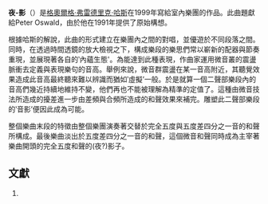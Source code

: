 
'''夜-影'''（{{lang-de|Nacht-Schatten}}）是[[格奧爾格·弗雷德里克·哈斯|格奧爾格·弗雷德里克·哈斯]]在1999年寫給室內樂團的作品。此曲題獻給Peter Oswald，由於他在1991年提供了原始構想。

根據哈斯的解說，此曲的形式建立在樂團內之間的對唱，並優遊於不同段落之間。同時，在透過時間透鏡的放大檢視之下，構成樂段的樂思們常以嶄新的配器與節奏重現，並展現著各自的‵內蘊生態'。為能達到此種表現，作曲家運用微音叢的震盪脈衝去定義與表現樂句的音高。舉例來說，微音群震盪在某一音高附近，其聽覺效果造成此音高最終聽來難以辨識而猶如‵虛擬’一般。於是就算一個二聲部樂段內的音高們幾近持續地維持不變，他們再也不能被理解為精準的定值了。這種由微音技法所造成的擾差進一步由差頻與合頻所造成的和聲效果來補完。雕塑此二聲部樂段的‵音影’便因此成為可能。

整個樂曲末段的特徵由整個樂團演奏著交替於完全五度與五度差四分之一音的和聲所構成。最後樂曲淡出於五度差四分之一音的和聲，這個微音和聲同時成為主宰著樂曲開頭的完全五度和聲的(夜?)影子。

==文獻==

# {{Cite book | author = Georg Friedrich Haas | title = Wer, wenn ich schriee | publisher = KAIROS | date = 2002 | pages = 10-11 | url = http://www.kairos-music.com/home.php?il=397&l=deu#397 | language = en | deadurl = yes | archiveurl = https://web.archive.org/web/20140502125306/http://www.kairos-music.com/home.php?il=397&l=deu#397 | archivedate = 2014-05-02 | access-date = 2011-04-24 }}